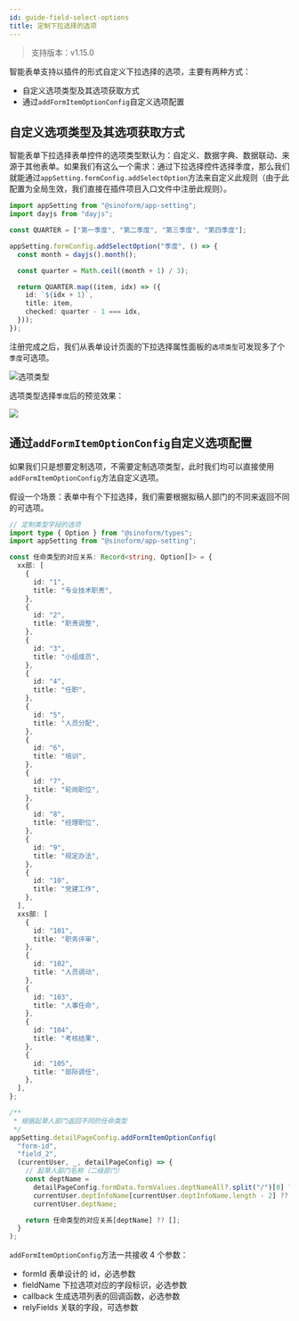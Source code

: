 ```yaml
---
id: guide-field-select-options
title: 定制下拉选择的选项
---
```


> 支持版本：v1.15.0

智能表单支持以插件的形式自定义下拉选择的选项，主要有两种方式：

- 自定义选项类型及其选项获取方式
- 通过`addFormItemOptionConfig`自定义选项配置

## 自定义选项类型及其选项获取方式

智能表单下拉选择表单控件的选项类型默认为：自定义、数据字典、数据联动、来源于其他表单。如果我们有这么一个需求：通过下拉选择控件选择季度，那么我们就能通过`appSetting.formConfig.addSelectOption`方法来自定义此规则（由于此配置为全局生效，我们直接在插件项目入口文件中注册此规则）。

```ts title="src/index.ts"
import appSetting from "@sinoform/app-setting";
import dayjs from "dayjs";

const QUARTER = ["第一季度", "第二季度", "第三季度", "第四季度"];

appSetting.formConfig.addSelectOption("季度", () => {
  const month = dayjs().month();

  const quarter = Math.ceil((month + 1) / 3);

  return QUARTER.map((item, idx) => ({
    id: `${idx + 1}`,
    title: item,
    checked: quarter - 1 === idx,
  }));
});
```

注册完成之后，我们从表单设计页面的下拉选择属性面板的`选项类型`可发现多了个`季度`可选项。

![选项类型](./assets/guide-field-select-options/select-options-type.png)

选项类型选择`季度`后的预览效果：

![](./assets/guide-field-select-options/select-options-custom.png)

## 通过`addFormItemOptionConfig`自定义选项配置

如果我们只是想要定制选项，不需要定制选项类型，此时我们均可以直接使用`addFormItemOptionConfig`方法自定义选项。

假设一个场景：表单中有个下拉选择，我们需要根据拟稿人部门的不同来返回不同的可选项。

```ts
// 定制类型字段的选项
import type { Option } from "@sinoform/types";
import appSetting from "@sinoform/app-setting";

const 任命类型的对应关系: Record<string, Option[]> = {
  xx部: [
    {
      id: "1",
      title: "专业技术职责",
    },
    {
      id: "2",
      title: "职责调整",
    },
    {
      id: "3",
      title: "小组成员",
    },
    {
      id: "4",
      title: "任职",
    },
    {
      id: "5",
      title: "人员分配",
    },
    {
      id: "6",
      title: "培训",
    },
    {
      id: "7",
      title: "轮岗职位",
    },
    {
      id: "8",
      title: "经理职位",
    },
    {
      id: "9",
      title: "规定办法",
    },
    {
      id: "10",
      title: "党建工作",
    },
  ],
  xxs部: [
    {
      id: "101",
      title: "职务评审",
    },
    {
      id: "102",
      title: "人员调动",
    },
    {
      id: "103",
      title: "人事任命",
    },
    {
      id: "104",
      title: "考核结果",
    },
    {
      id: "105",
      title: "部际调任",
    },
  ],
};

/**
 * 根据起草人部门返回不同的任命类型
 */
appSetting.detailPageConfig.addFormItemOptionConfig(
  "form-id",
  "field_2",
  (currentUser, _, detailPageConfig) => {
    // 起草人部门名称（二级部门）
    const deptName =
      detailPageConfig.formData.formValues.deptNameAll?.split("/")[0] ??
      currentUser.deptInfoName[currentUser.deptInfoName.length - 2] ??
      currentUser.deptName;

    return 任命类型的对应关系[deptName] ?? [];
  }
);
```

`addFormItemOptionConfig`方法一共接收 4 个参数：

- formId 表单设计的 id，必选参数
- fieldName 下拉选项对应的字段标识，必选参数
- callback 生成选项列表的回调函数，必选参数
- relyFields 关联的字段，可选参数

